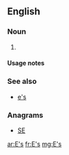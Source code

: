{{also|Appendix:Variations of "es"}}

==English==

===Noun===
{{head|en|noun plural form}}

# {{plural of|E|lang=en}}

====Usage notes====
{{U:en:plurals of letters}}

===See also===
* [[e's]]

===Anagrams===
* [[SE#English|SE]]

[[ar:E's]]
[[fr:E's]]
[[mg:E's]]